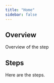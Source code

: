 ```yaml
---
title: "Home"
sidebar: false
---
```


## Overview

Overview of the step

## Steps

Here are the steps.